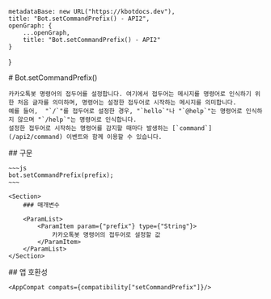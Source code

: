 
    metadataBase: new URL("https://kbotdocs.dev"),
    title: "Bot.setCommandPrefix() - API2",
    openGraph: {
        ...openGraph,
        title: "Bot.setCommandPrefix() - API2"
    }
}

<Section>
    # Bot.setCommandPrefix()

    카카오톡봇 명령어의 접두어를 설정합니다. 여기에서 접두어는 메시지를 명령어로 인식하기 위한 처음 글자를 의미하며, 명령어는 설정한 접두어로 시작하는 메시지를 의미합니다. 
    예를 들어,  "`/`"를 접두어로 설정한 경우, "`hello`"나 "`@help`"는 명령어로 인식하지 않으며 "`/help`"는 명령어로 인식합니다. 
    설정한 접두어로 시작하는 명령어를 감지할 때마다 발생하는 [`command`](/api2/command) 이벤트와 함께 이용할 수 있습니다.
</Section>
<Section>
    ## 구문

    ~~~js
    bot.setCommandPrefix(prefix);
    ~~~

    <Section>
        ### 매개변수

        <ParamList>
            <ParamItem param={"prefix"} type={"String"}>
                카카오톡봇 명령어의 접두어로 설정할 값
            </ParamItem>
        </ParamList>
    </Section>
</Section>
<Section>
    ## 앱 호환성

    <AppCompat compats={compatibility["setCommandPrefix"]}/>
</Section>